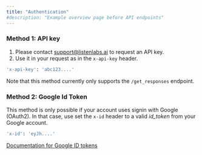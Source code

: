 ```yaml
---
title: "Authentication"
#description: "Example overview page before API endpoints"
---
```


### Method 1: API key

1. Please contact support@listenlabs.ai to request an API key.
2. Use it in your request as in the `x-api-key` header.

```bash
'x-api-key': 'abc123....'
```

Note that this method currently only supports the `/get_responses` endpoint.

### Method 2: Google Id Token

This method is only possible if your account uses signin with Google (OAuth2). In that case, use set the `x-id` header to a valid _id_token_ from your Google account.

```bash
'x-id': 'eyJh....'
```

[Documentation for Google ID tokens](https://developers.google.com/identity/openid-connect/openid-connect)
